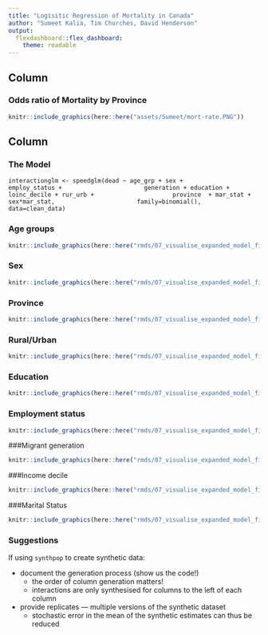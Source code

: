 ```yaml
---
title: "Logisitic Regression of Mortality in Canada"
author: "Sumeet Kalia, Tim Churches, David Henderson"
output: 
  flexdashboard::flex_dashboard:
    theme: readable
---
```

    
Column 
-------------------------------------
    
### Odds ratio of Mortality by Province
    
```r
knitr::include_graphics(here::here("assets/Sumeet/mort-rate.PNG"))
```


Column {.tabset}
-------------------------------------

### The Model

`interactionglm <- speedglm(dead ~ age_grp + sex +  
                     employ_status + 
                     generation + education + loinc_decile + rur_urb +
                     province  + mar_stat + sex*mar_stat, 
                     family=binomial(), data=clean_data)`
                     
### Age groups

```r
knitr::include_graphics(here::here("rmds/07_visualise_expanded_model_files/figure-html/expglm_age_grp-1.png"))
```   

### Sex

```r
knitr::include_graphics(here::here("rmds/07_visualise_expanded_model_files/figure-html/expglm_sex-1.png"))
```   

### Province
    
```r
knitr::include_graphics(here::here("rmds/07_visualise_expanded_model_files/figure-html/expglm_province-1.png"))
```

### Rural/Urban
    
```r
knitr::include_graphics(here::here("rmds/07_visualise_expanded_model_files/figure-html/expglm_rur_urb-1.png"))
```
 
### Education
    
```r
knitr::include_graphics(here::here("rmds/07_visualise_expanded_model_files/figure-html/expglm_ed-1.png"))
```

### Employment status

```r
knitr::include_graphics(here::here("rmds/07_visualise_expanded_model_files/figure-html/expglm_employ-1.png"))
```

###Migrant generation

```r
knitr::include_graphics(here::here("rmds/07_visualise_expanded_model_files/figure-html/expglm_gen-1.png"))
```

###Income decile

```r
knitr::include_graphics(here::here("rmds/07_visualise_expanded_model_files/figure-html/expglm_loinc_decile-1.png"))
```

###Marital Status

```r
knitr::include_graphics(here::here("rmds/07_visualise_expanded_model_files/figure-html/expglm_mar-1.png"))
```


### Suggestions

If using `synthpop` to create synthetic data:

* document the generation process (show us the code!)
    * the order of column generation matters!
    * interactions are only synthesised for columns to the left of each column
* provide replicates --- multiple versions of the synthetic dataset
    * stochastic error in the mean of the synthetic estimates can thus be reduced




